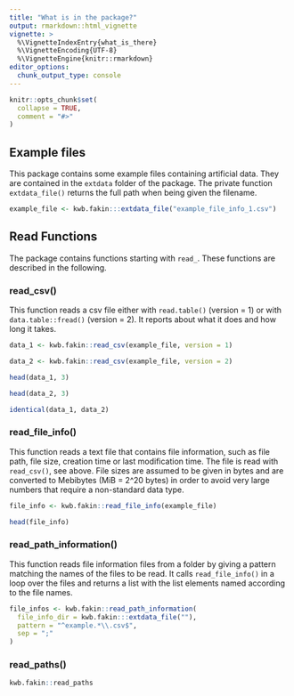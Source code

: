 ```yaml
---
title: "What is in the package?"
output: rmarkdown::html_vignette
vignette: >
  %\VignetteIndexEntry{what_is_there}
  %\VignetteEncoding{UTF-8}
  %\VignetteEngine{knitr::rmarkdown}
editor_options: 
  chunk_output_type: console
---
```


```r
knitr::opts_chunk$set(
  collapse = TRUE,
  comment = "#>"
)
```

## Example files

This package contains some example files containing artificial data. They are
contained in the `extdata` folder of the package. The private function `extdata_file()` returns the full path when being given the filename.

```r
example_file <- kwb.fakin:::extdata_file("example_file_info_1.csv")
```

## Read Functions

The package contains functions starting with `read_`. These functions are 
described in the following.

### read_csv()

This function reads a csv file either with `read.table()` (version = 1) or 
with `data.table::fread()` (version = 2). It reports about what it does and how
long it takes.

```r
data_1 <- kwb.fakin::read_csv(example_file, version = 1) 

data_2 <- kwb.fakin::read_csv(example_file, version = 2)

head(data_1, 3)

head(data_2, 3)

identical(data_1, data_2)
```

### read_file_info()

This function reads a text file that contains file information, such as file 
path, file size, creation time or last modification time. The file is read with
`read_csv()`, see above. File sizes are assumed to be given in bytes and are
converted to Mebibytes (MiB = 2^20 bytes) in order to avoid very large numbers
that require a non-standard data type.

```r
file_info <- kwb.fakin::read_file_info(example_file)

head(file_info)
```

### read_path_information()

This function reads file information files from a folder by giving a pattern
matching the names of the files to be read. It calls `read_file_info()` in a 
loop over the files and returns a list with the list elements named according
to the file names.

```r
file_infos <- kwb.fakin::read_path_information(
  file_info_dir = kwb.fakin:::extdata_file(""), 
  pattern = "^example.*\\.csv$", 
  sep = ";"
)
```

### read_paths()

```r
kwb.fakin::read_paths
```
